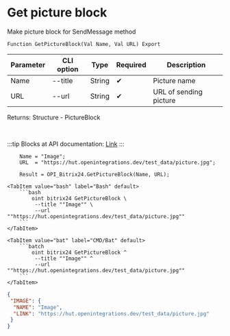 ﻿---
sidebar_position: 8
description: Get picture block and other functions to work with Bitrix24 in the Open Integration Package, a free open-source integration library for 1C:Enterprise 8, OneScript and CLI
keywords: [1C, 1С, 1С:Enterprise, 1С:Enterprise 8.3, API, Integration, Services, Exchange, OneScript, CLI, Bitrix24]
---


# Get picture block
 Make picture block for SendMessage method



`Function GetPictureBlock(Val Name, Val URL) Export`

  | Parameter | CLI option | Type | Required | Description |
  |-|-|-|-|-|
  | Name | --title | String | &#x2714; | Picture name |
  | URL | --url | String | &#x2714; | URL of sending picture |

  
  Returns:  Structure - PictureBlock

<br/>

:::tip
Blocks at API documentation: [Link](https://dev.1c-bitrix.ru/learning/course/?COURSE_ID=93&CHAPTER_ID=07867)
:::
<br/>



```bsl title="1C:Enterprise/OneScript code example"
    Name = "Image";
    URL  = "https://hut.openintegrations.dev/test_data/picture.jpg";

    Result = OPI_Bitrix24.GetPictureBlock(Name, URL);
```
 

 <Tabs>
  
    <TabItem value="bash" label="Bash" default>
        ```bash
            oint bitrix24 GetPictureBlock \
             --title ""Image"" \
             --url ""https://hut.openintegrations.dev/test_data/picture.jpg""
        ```
    </TabItem>
  
    <TabItem value="bat" label="CMD/Bat" default>
        ```batch
            oint bitrix24 GetPictureBlock ^
             --title ""Image"" ^
             --url ""https://hut.openintegrations.dev/test_data/picture.jpg""
        ```
    </TabItem>
</Tabs>


```json title="Result"
{
 "IMAGE": {
  "NAME": "Image",
  "LINK": "https://hut.openintegrations.dev/test_data/picture.jpg"
 }
}
```

